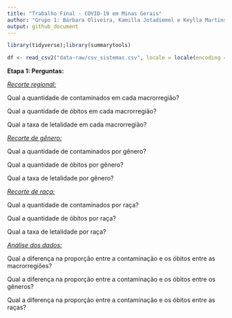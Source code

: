 ```yaml
---
title: "Trabalho Final - COVID-19 em Minas Gerais"
author: "Grupo 1: Bárbara Oliveira, Kamilla Jotadiemel e Keylla Martins"
output: github_document
---
```


```r

library(tidyverse);library(summarytools)

df <- read_csv2("data-raw/csv_sistemas.csv", locale = locale(encoding = "latin1", decimal_mark = ",", date_format = "%d/%m/%Y"))

```
<b> Etapa 1: Perguntas:</b>

<i><u>Recorte regional:</i></u>

Qual a quantidade de contaminados em cada macrorregião?

Qual a quantidade de óbitos em cada macrorregião?

Qual a taxa de letalidade em cada macrorregião?

<i><u>Recorte de gênero:</i></u>

Qual a quantidade de contaminados por gênero?

Qual a quantidade de óbitos por gênero?

Qual a taxa de letalidade por gênero?

<i><u>Recorte de raça:</i></u>

Qual a quantidade de contaminados por raça?

Qual a quantidade de óbitos por raça?

Qual a taxa de letalidade por raça?

<i><u>Análise dos dados:</i></u>

Qual a diferença na proporção entre a contaminação e os óbitos entre as macrorregiões?

Qual a diferença na proporção entre a contaminação e os óbitos entre os gêneros?

Qual a diferença na proporção entre a contaminação e os óbitos entre as raças?